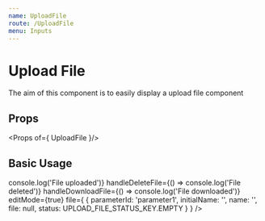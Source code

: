 ```yaml
---
name: UploadFile
route: /UploadFile
menu: Inputs
---
```


# Upload File

The aim of this component is to easily display a upload file component

## Props

<Props of={ UploadFile }/>

## Basic Usage

<Playground>
    <UploadFile
            handleUploadFile={() => console.log('File uploaded')}
            handleDeleteFile={() => console.log('File deleted')}
            handleDownloadFile={() => console.log('File downloaded')}
            editMode={true}
            file={
                {
                      parameterId: 'parameter1',
                      initialName: '',
                      name: '',
                      file: null,
                      status: UPLOAD_FILE_STATUS_KEY.EMPTY
                }
            }
         />
</Playground>
